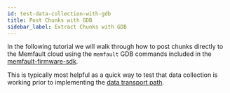```yaml
---
id: test-data-collection-with-gdb
title: Post Chunks with GDB
sidebar_label: Extract Chunks with GDB
---
```



In the following tutorial we will walk through how to post chunks directly to
the Memfault cloud using the `memfault` GDB commands included in the
[memfault-firmware-sdk](https://github.com/memfault/memfault-firmware-sdk).

This is typically most helpful as a quick way to test that data collection is
working prior to implementing the
[data transport path](data-from-firmware-to-the-cloud.mdx).

<PostChunksWithGdb />
